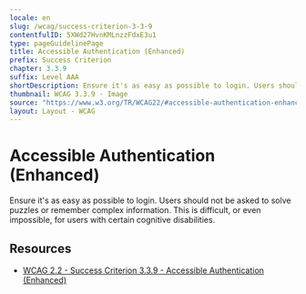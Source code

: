 ```yaml
---
locale: en
slug: /wcag/success-criterion-3-3-9
contentfulID: 5XWd27HvnKMLnzzFdxE3u1
type: pageGuidelinePage
title: Accessible Authentication (Enhanced)
prefix: Success Criterion
chapter: 3.3.9
suffix: Level AAA
shortDescription: Ensure it's as easy as possible to login. Users should not be asked to solve puzzles or remember complex information. This is difficult, or even impossible, for users with certain cognitive disabilities.
thumbnail: WCAG 3.3.9 - Image
source: "https://www.w3.org/TR/WCAG22/#accessible-authentication-enhanced"
layout: Layout - WCAG
---
```


# Accessible Authentication (Enhanced)

Ensure it's as easy as possible to login. Users should not be asked to solve puzzles or remember complex information. This is difficult, or even impossible, for users with certain cognitive disabilities.

## Resources

- [WCAG 2.2 - Success Criterion 3.3.9 - Accessible Authentication (Enhanced)](https://www.w3.org/TR/WCAG22/#accessible-authentication-enhanced)